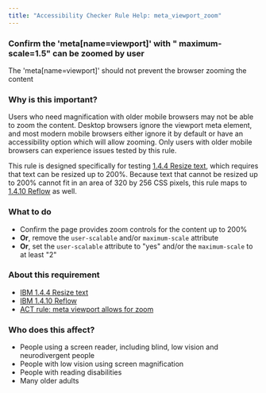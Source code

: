 ```yaml
---
title: "Accessibility Checker Rule Help: meta_viewport_zoom"
---
```


<div className="toolHelp">
<Row>
<Column colLg={16} colMd={8} colSm={4} className="toolHead">

### Confirm the 'meta[name=viewport]' with " maximum-scale=1.5" can be zoomed by user

<div id="locLevel"></div>

The 'meta[name=viewport]' should not prevent the browser zooming the content

</Column>
</Row>
<Row>
<Column colLg={11} colMd={5} colSm={4} className="toolMain">

### Why is this important?

Users who need magnification with older mobile browsers may not be able to zoom the content.
Desktop browsers ignore the viewport meta element, 
and most modern mobile browsers either ignore it by default or have an accessibility option which will allow zooming.
Only users with older mobile browsers can experience issues tested by this rule.

This rule is designed specifically for testing [1.4.4 Resize text](https://www.ibm.com/able/requirements/requirements/#1_4_4), 
which requires that text can be resized up to 200%. 
Because text that cannot be resized up to 200% cannot fit in an area of 320 by 256 CSS pixels, 
this rule maps to [1.4.10 Reflow](https://www.ibm.com/able/requirements/requirements/#1_4_10) as well. 

<div id="locSnippet"></div>

### What to do

* Confirm the page provides zoom controls for the content up to 200%
* **Or**, remove the `user-scalable` and/or `maximum-scale` attribute
* **Or**, set the `user-scalable` attribute to "yes" and/or the `maximum-scale` to at least "2"

</Column>
<Column colLg={5} colMd={3} colSm={4} className="toolLeft">

### About this requirement

* [IBM 1.4.4 Resize text](https://www.ibm.com/able/requirements/requirements/#1_4_4)
* [IBM 1.4.10 Reflow](https://www.ibm.com/able/requirements/requirements/#1_4_10)
* [ACT rule: meta viewport allows for zoom](https://act-rules.github.io/rules/b4f0c3)

### Who does this affect?

* People using a screen reader, including blind, low vision and neurodivergent people
* People with low vision using screen magnification
* People with reading disabilities
* Many older adults

</Column>
</Row>
</div>

